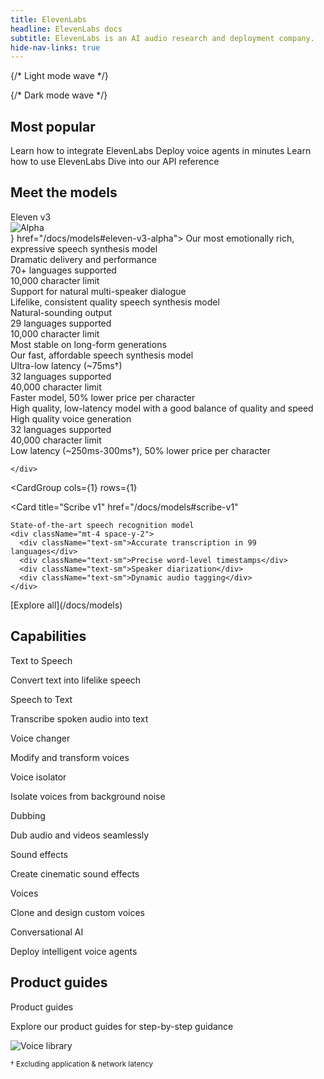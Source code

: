 ```yaml
---
title: ElevenLabs
headline: ElevenLabs docs
subtitle: ElevenLabs is an AI audio research and deployment company.
hide-nav-links: true
---
```


{/* Light mode wave */}

<div
  id="overview-wave"
  className="light-mode-wave"
>
  <ElevenLabsWaveform
    color="blue"
    className="h-[500px]"
  />
</div>

{/* Dark mode wave */}

<div
  id="overview-wave"
  className="dark-mode-wave"
>
  <ElevenLabsWaveform
    color="gray"
    className="h-[500px]"
  />
</div>

## Most popular

<CardGroup>
  <Card
    title="Developer quickstart"
    href="/docs/quickstart"
  >
    Learn how to integrate ElevenLabs
  </Card>
  <Card
    title="Conversational AI"
    href="/docs/conversational-ai/overview"
  >
    Deploy voice agents in minutes
  </Card>
  <Card
    title="Product guides"
    href="/docs/product-guides/overview"
  >
    Learn how to use ElevenLabs
  </Card>
  <Card
    title="API reference"
    href="/docs/api-reference/introduction"
  >
    Dive into our API reference
  </Card>
</CardGroup>

## Meet the models

<CardGroup cols={2} rows={2}>
  <Card title={<div className="flex items-start gap-2"><div>Eleven v3</div><div><img src="/images/alpha.svg" alt="Alpha" /></div></div>} href="/docs/models#eleven-v3-alpha">
    Our most emotionally rich, expressive speech synthesis model
    <div className="mt-4 space-y-2">
      <div className="text-sm">Dramatic delivery and performance</div>
      <div className="text-sm">70+ languages supported</div>
      <div className="text-sm">10,000 character limit</div>
      <div className="text-sm">Support for natural multi-speaker dialogue</div>
    </div>
  </Card>
  <Card title="Eleven Multilingual v2" href="/docs/models#multilingual-v2">
    Lifelike, consistent quality speech synthesis model
    <div className="mt-4 space-y-2">
      <div className="text-sm">Natural-sounding output</div>
      <div className="text-sm">29 languages supported</div>
      <div className="text-sm">10,000 character limit</div>
      <div className="text-sm">Most stable on long-form generations</div>
    </div>
  </Card>
  <Card title="Eleven Flash v2.5" href="/docs/models#flash-v25">
    Our fast, affordable speech synthesis model
    <div className="mt-4 space-y-2">
      <div className="text-sm">Ultra-low latency (~75ms&dagger;)</div>
      <div className="text-sm">32 languages supported</div>
      <div className="text-sm">40,000 character limit</div>
      <div className="text-sm">Faster model, 50% lower price per character</div>
    </div>
  </Card>
  <Card title="Eleven Turbo v2.5" href="/docs/models#turbo-v25">
    High quality, low-latency model with a good balance of quality and speed
    <div className="mt-4 space-y-2">
      <div className="text-sm">High quality voice generation</div>
      <div className="text-sm">32 languages supported</div>
      <div className="text-sm">40,000 character limit</div>
      <div className="text-sm">Low latency (~250ms-300ms&dagger;), 50% lower price per character</div>

    </div>

  </Card>
</CardGroup>

<CardGroup
  cols={1}
  rows={1}
>
  <Card
    title="Scribe v1"
    href="/docs/models#scribe-v1"
  >
    State-of-the-art speech recognition model
    <div className="mt-4 space-y-2">
      <div className="text-sm">Accurate transcription in 99 languages</div>
      <div className="text-sm">Precise word-level timestamps</div>
      <div className="text-sm">Speaker diarization</div>
      <div className="text-sm">Dynamic audio tagging</div>
    </div>
  </Card>
</CardGroup>

<div className="text-center">
  <div>[Explore all](/docs/models)</div>
</div>

## Capabilities

<CardGroup cols={2}>

<Card href="/docs/capabilities/text-to-speech">
  <div className="flex items-center justify-between">
    <div className="text-left">
      <div className="t-default text-base font-semibold">Text to Speech</div>
      <p>Convert text into lifelike speech</p>
    </div>
  </div>
</Card>

<Card href="/docs/capabilities/speech-to-text">
  <div className="flex items-center justify-between">
    <div className="text-left">
      <div className="t-default text-base font-semibold">Speech to Text</div>
      <p>Transcribe spoken audio into text</p>
    </div>
  </div>
</Card>

<Card href="/docs/capabilities/voice-changer">
  <div className="flex items-center justify-between">
    <div className="text-left">
      <div className="t-default text-base font-semibold">Voice changer</div>
      <p>Modify and transform voices</p>
    </div>
  </div>
</Card>

<Card href="/docs/capabilities/voice-isolator">
  <div className="flex items-center justify-between">
    <div className="text-left">
      <div className="t-default text-base font-semibold">Voice isolator</div>
      <p>Isolate voices from background noise</p>
    </div>
  </div>
</Card>

<Card href="/docs/capabilities/dubbing">
  <div className="flex items-center justify-between">
    <div className="text-left">
      <div className="t-default text-base font-semibold">Dubbing</div>
      <p>Dub audio and videos seamlessly</p>
    </div>
  </div>
</Card>

<Card href="/docs/capabilities/sound-effects">
  <div className="flex items-center justify-between">
    <div className="text-left">
      <div className="t-default text-base font-semibold">Sound effects</div>
      <p>Create cinematic sound effects</p>
    </div>
  </div>
</Card>

<Card href="/docs/capabilities/voices">
  <div className="flex items-center justify-between">
    <div className="text-left">
      <div className="t-default text-base font-semibold">Voices</div>
      <p>Clone and design custom voices</p>
    </div>
  </div>
</Card>

<Card href="/docs/conversational-ai/overview">
  <div className="flex items-center justify-between">
    <div className="text-left">
      <div className="t-default text-base font-semibold">Conversational AI</div>
      <p>Deploy intelligent voice agents</p>
    </div>
  </div>
</Card>

</CardGroup>

## Product guides

<CardGroup cols={1}>

<Card href="/docs/product-guides/overview">
  <div className="flex items-center justify-between">
    <div className="text-left">
      <div className="t-default text-base font-semibold">Product guides</div>
      <p>Explore our product guides for step-by-step guidance</p>
    </div>
    <div className="flex items-center justify-center">
      <img
        src="/images/voice-library.webp"
        alt="Voice library"
        style={{ pointerEvents: "none", width: "200px" }}
      />
    </div>
  </div>
</Card>

</CardGroup>

<small>† Excluding application & network latency</small>
